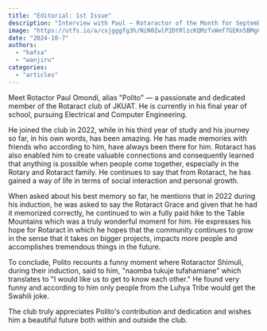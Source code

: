 ```yaml
---
title: "Editorial: 1st Issue"
description: "Interview with Paul — Rotaractor of the Month for September"
image: "https://utfs.io/a/cxjgggfg3h/NiN0ZwlP2DtRlzcKQMzTvWef7GEKn5BMgCRDLt3Hu2o8s9QP"
date: "2024-10-7"
authors:
  - "hafsa"
  - "wanjiru"
categories:
  - "articles"
---
```


Meet Rotactor Paul Omondi, alias "Polito" — a passionate and dedicated member of the Rotaract club of JKUAT. He is currently in his final year of school, pursuing Electrical and Computer Engineering.

He joined the club in 2022, while in his third year of study and his journey so far, in his own words, has been amazing. He has made memories with friends who according to him, have always been there for him. Rotaract has also enabled him to create valuable connections and consequently learned that anything is possible when people come together, especially in the Rotary and Rotaract family. He continues to say that from Rotaract, he has gained a way of life in terms of social interaction and personal growth.

When asked about his best memory so far, he mentions that in 2022 during his induction, he was asked to say the Rotaract Grace and given that he had it memorized correctly, he continued to win a fully paid hike to the Table Mountains which was a truly wonderful moment for him. He expresses his hope for Rotaract in which he hopes that the community continues to grow in the sense that it takes on bigger projects, impacts more people and accomplishes tremendous things in the future.

To conclude, Polito recounts a funny moment where Rotaractor Shimuli, during their induction, said to him, "naomba tukuje tufahamiane" which translates to "I would like us to get to know each other." He found very funny and according to him only people from the Luhya Tribe would get the Swahili joke.

The club truly appreciates Polito's contribution and dedication and wishes him a beautiful future both within and outside the club.
